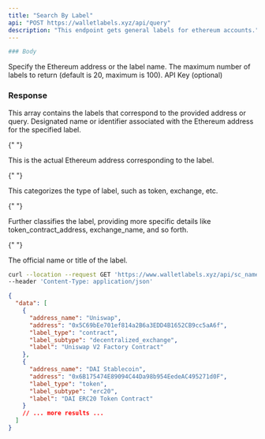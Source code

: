 ```yaml
---
title: "Search By Label"
api: "POST https://walletlabels.xyz/api/query"
description: "This endpoint gets general labels for ethereum accounts."
---
```


```sh
### Body
```

<ParamField body="query" type="string">
  Specify the Ethereum address or the label name.
</ParamField>

<ParamField body="limit" type="integer" optional>
  The maximum number of labels to return (default is 20, maximum is 100).
</ParamField>

<ParamField body="API Key" type="integer" optional>
  API Key (optional)
</ParamField>

### Response

<ResponseField name="data" type="array">
  This array contains the labels that correspond to the provided address or query.

<Expandable title="Label Object">

<ResponseField name="address_name" type="string">
  Designated name or identifier associated with the Ethereum address for the
  specified label.
</ResponseField>

{" "}

<ResponseField name="address" type="string">
  This is the actual Ethereum address corresponding to the label.
</ResponseField>

{" "}

<ResponseField name="label_type" type="string">
  This categorizes the type of label, such as token, exchange, etc.
</ResponseField>

{" "}

<ResponseField name="label_subtype" type="string">
  Further classifies the label, providing more specific details like
  token_contract_address, exchange_name, and so forth.
</ResponseField>

{" "}

<ResponseField name="label" type="string">
  The official name or title of the label.
</ResponseField>

  </Expandable>
</ResponseField>

<RequestExample>

```bash
curl --location --request GET 'https://www.walletlabels.xyz/api/sc_names?query=protocol&limit=5' \
--header 'Content-Type: application/json'
```

</RequestExample>

<ResponseExample>

```json
{
  "data": [
    {
      "address_name": "Uniswap",
      "address": "0x5C69bEe701ef814a2B6a3EDD4B1652CB9cc5aA6f",
      "label_type": "contract",
      "label_subtype": "decentralized_exchange",
      "label": "Uniswap V2 Factory Contract"
    },
    {
      "address_name": "DAI Stablecoin",
      "address": "0x6B175474E89094C44Da98b954EedeAC495271d0F",
      "label_type": "token",
      "label_subtype": "erc20",
      "label": "DAI ERC20 Token Contract"
    }
    // ... more results ...
  ]
}
```

</ResponseExample>
